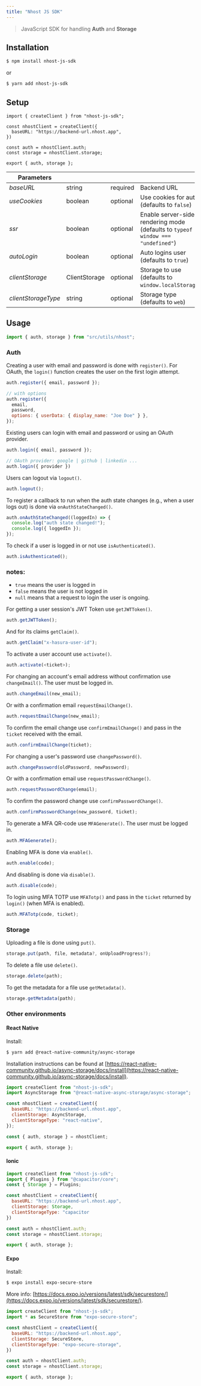 ```yaml
---
title: "Nhost JS SDK"
---
```


> JavaScript SDK for handling **Auth** and **Storage**

## Installation

```bash
$ npm install nhost-js-sdk
```

or

```bash
$ yarn add nhost-js-sdk
```

## Setup

```js:/src/utils/nhost
import { createClient } from "nhost-js-sdk";

const nhostClient = createClient({
  baseURL: "https://backend-url.nhost.app",
})

const auth = nhostClient.auth;
const storage = nhostClient.storage;

export { auth, storage };
```


| Parameters     |               |          |                                                                                         |   |
|--------------------------|---------------|----------|-----------------------------------------------------------------------------------------|---|
| *baseURL*                  | string        | required | Backend URL                                                                             |   |
| *useCookies*               | boolean       | optional | Use cookies for auth (defaults to `false`)                                              |   |
| *ssr*                      | boolean       | optional | Enable server-side rendering mode (defaults to `typeof window === "undefined"`) |   |
| *autoLogin*                | boolean       | optional | Auto logins user (defaults to `true`)                                                     |   |
| *clientStorage*            | ClientStorage | optional | Storage to use (defaults to `window.localStorage`)                                      |   |
| *clientStorageType*        | string        | optional | Storage type (defaults to `web`)                                                        |   |


## Usage

```js
import { auth, storage } from "src/utils/nhost";
```

### Auth

Creating a user with email and password is done with `register()`. For OAuth, the `login()` function creates the user on the first login attempt.

```js
auth.register({ email, password });

// with options
auth.register({
  email,
  password,
  options: { userData: { display_name: "Joe Doe" } },
});
```

Existing users can login with email and password or using an OAuth provider.

```js
auth.login({ email, password });

// OAuth provider: google | github | linkedin ...
auth.login({ provider })
```

Users can logout via `logout()`.

```js
auth.logout();
```

To register a callback to run when the auth state changes (e.g., when a user logs out) is done via `onAuthStateChanged()`.

```js
auth.onAuthStateChanged((loggedIn) => {
  console.log("auth state changed!");
  console.log({ loggedIn });
});
```

To check if a user is logged in or not use `isAuthenticated()`.

```js
auth.isAuthenticated();
```

### notes:
- `true` means the user is logged in
- `false` means the user is not logged in
- `null` means that a request to login the user is ongoing.

For getting a user session's JWT Token use `getJWTToken()`.

```js
auth.getJWTToken();
```

And for its claims `getClaim()`.

```js
auth.getClaim("x-hasura-user-id");
```

To activate a user account use `activate()`.

```js
auth.activate(<ticket>);
```

For changing an account's email address without confirmation use `changeEmail()`. The user must be logged in.

```js
auth.changeEmail(new_email);
```

Or with a confirmation email `requestEmailChange()`.

```js
auth.requestEmailChange(new_email);
```

To confirm the email change use `confirmEmailChange()` and pass in the `ticket` received with the email.

```js
auth.confirmEmailChange(ticket);
```

For changing a user's password use `changePassword()`.

```js
auth.changePassword(oldPassword, newPassword);
```

Or with a confirmation email use `requestPasswordChange()`.

```js
auth.requestPasswordChange(email);
```

To confirm the password change use `confirmPasswordChange()`.

```js
auth.confirmPasswordChange(new_password, ticket);
```

To generate a MFA QR-code use `MFAGenerate()`. The user must be logged in.

```js
auth.MFAGenerate();
```

Enabling MFA is done via `enable()`.

```js
auth.enable(code);
```

And disabling is done via `disable()`.

```js
auth.disable(code);
```

To login using MFA TOTP use `MFATotp()` and pass in the `ticket` returned by `login()` (when MFA is enabled).

```js
auth.MFATotp(code, ticket);
```

### Storage

Uploading a file is done using `put()`.

```js
storage.put(path, file, metadata?, onUploadProgress?);
```

To delete a file use `delete()`.

```js
storage.delete(path);
```

To get the metadata for a file use `getMetadata()`.

```js
storage.getMetadata(path);
```

### Other environments

#### React Native

Install:

```bash
$ yarn add @react-native-community/async-storage
```

Installation instructions can be found at [https://react-native-community.github.io/async-storage/docs/install](https://react-native-community.github.io/async-storage/docs/install).

```js
import createClient from "nhost-js-sdk";
import AsyncStorage from "@react-native-async-storage/async-storage";

const nhostClient = createClient({
  baseURL: "https://backend-url.nhost.app",
  clientStorage: AsyncStorage,
  clientStorageType: "react-native",
});

const { auth, storage } = nhostClient;

export { auth, storage };
```

#### Ionic

```js
import createClient from "nhost-js-sdk";
import { Plugins } from "@capacitor/core";
const { Storage } = Plugins;

const nhostClient = createClient({
  baseURL: "https://backend-url.nhost.app",
  clientStorage: Storage,
  clientStorageType: "capacitor
})

const auth = nhostClient.auth;
const storage = nhostClient.storage;

export { auth, storage };
```

#### Expo

Install:

```bash
$ expo install expo-secure-store
```

More info: [https://docs.expo.io/versions/latest/sdk/securestore/](https://docs.expo.io/versions/latest/sdk/securestore/).

```js
import createClient from "nhost-js-sdk";
import * as SecureStore from "expo-secure-store";

const nhostClient = createClient({
  baseURL: "https://backend-url.nhost.app",
  clientStorage: SecureStore,
  clientStorageType: "expo-secure-storage",
})

const auth = nhostClient.auth;
const storage = nhostClient.storage;

export { auth, storage };
```

